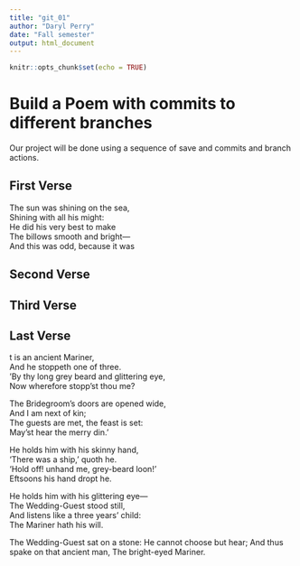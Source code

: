 ```yaml
---
title: "git_01"
author: "Daryl Perry"
date: "Fall semester"
output: html_document
---
```


```r
knitr::opts_chunk$set(echo = TRUE)
```
# Build a Poem with commits to different branches
Our project will be done using a sequence of save and commits and branch actions.
<!-- Do not modify or change any text in "!--" bracketed areas such as this --- these are instructions to
you, if you change any of this the git program will notice it and compromise your git merging strategy !-->

## First Verse 
<!--Put the first five lines of a poem by Lewis Carrol in this section!-->
The sun was shining on the sea,  
Shining with all his might:  
He did his very best to make  
The billows smooth and bright—  
And this was odd, because it was  

## Second Verse
<!--Put the first five lines of a poem by Robert Frost here!-->

## Third Verse
<!--Put the first two verses of The Walrus and the Carpenter here!-->

## Last Verse
<!--Put a short poem of your choice 8-20 lines,here!-->
t is an ancient Mariner,  
And he stoppeth one of three.  
’By thy long grey beard and glittering eye,  
Now wherefore stopp’st thou me?  

The Bridegroom’s doors are opened wide,  
And I am next of kin;  
The guests are met, the feast is set:  
May’st hear the merry din.’  

He holds him with his skinny hand,  
‘There was a ship,’ quoth he.  
‘Hold off! unhand me, grey-beard loon!’  
Eftsoons his hand dropt he.  

He holds him with his glittering eye—  
The Wedding-Guest stood still,  
And listens like a three years’ child:  
The Mariner hath his will.  



The Wedding-Guest sat on a stone:
He cannot choose but hear;
And thus spake on that ancient man,
The bright-eyed Mariner.